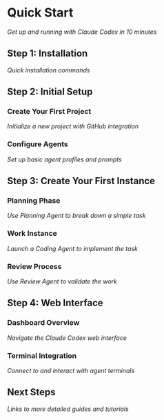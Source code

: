 # Quick Start

*Get up and running with Claude Codex in 10 minutes*

## Step 1: Installation

*Quick installation commands*

## Step 2: Initial Setup

### Create Your First Project
*Initialize a new project with GitHub integration*

### Configure Agents
*Set up basic agent profiles and prompts*

## Step 3: Create Your First Instance

### Planning Phase
*Use Planning Agent to break down a simple task*

### Work Instance
*Launch a Coding Agent to implement the task*

### Review Process
*Use Review Agent to validate the work*

## Step 4: Web Interface

### Dashboard Overview
*Navigate the Claude Codex web interface*

### Terminal Integration
*Connect to and interact with agent terminals*

## Next Steps

*Links to more detailed guides and tutorials*
